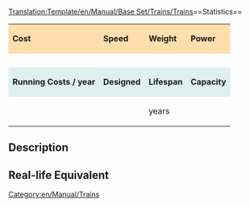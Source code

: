 <noinclude>[[Translation:Template/en/Manual/Base Set/Trains/Trains]]</noinclude>==Statistics==
{| cellspacing="3" align="center"
|style="background:#ffdead;"| '''Cost'''
|style="background:#ffdead;"| '''Speed'''
|style="background:#ffdead;"| '''Weight'''
|style="background:#ffdead;"| '''Power'''
|-
| {{{Cost}}}
| {{{Speed}}}
| {{{Weight}}}
| {{{Power}}}
|-
|style="background:white;"colspan='4'| 
|-
|style="background:#dfefef;"|'''Running Costs / year'''
|style="background:#dfefef;"|'''Designed'''
|style="background:#dfefef;"|'''Lifespan'''
|style="background:#dfefef;"|'''Capacity'''
|-
| {{{Annual}}}
| {{{Designed}}}
| {{{Lifespan}}} years
| {{{Capacity}}}
|}

==Description==
{{{Description}}}

==Real-life Equivalent==
{{{Real-life}}}

[[Category:en/Manual/Trains]]